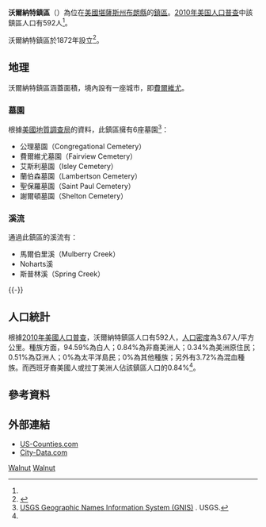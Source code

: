 {{noteTA
|G1=USState
}}
{{Infobox settlement
|official_name = 沃爾納特鎮區
|native_name = Walnut Township
|settlement_type = 鎮區
|image_map = Map highlighting Walnut Township, Brown County, Kansas.svg
|map_caption = 沃爾納特鎮區在布朗縣的位置
|coordinates_display = inline,title
|coordinates_region = US-KS
|subdivision_type = [[世界政區索引|國家]]
|subdivision_name = [[美国|美国]]
|subdivision_type1 = [[美國行政區劃|州]]
|subdivision_name1 = [[堪薩斯州|堪薩斯州]]
|subdivision_type2 = [[堪萨斯州行政区划|縣]]
|subdivision_name2 = [[布朗縣_(堪薩斯州)|布朗縣]]
|area_total_km2 = 161.86
|area_land_km2 = 161.12
|area_water_km2 = 0.74
|area_total_sq_mi = 62.49
|area_land_sq_mi = 62.21
|area_water_sq_mi = 0.28
|area_water_percent = 0.46
|population_as_of = [[2010年美国人口普查|2010]]
|population_footnotes = <ref name=census>{{cite web|url=http://www.census.gov/geo/www/gazetteer/gazetteer2010.html|title=2010 Census Gazetteer Files|publisher=[[美国人口调查局|美国人口调查局]]|accessdate=2016-03-14|archive-url=https://web.archive.org/web/20121021075704/http://www.census.gov/geo/www/gazetteer/gazetteer2010.html|archive-date=2012-10-21|dead-url=yes}}</ref>
|population_total = 592
|population_density_km2 = auto
|elevation_footnotes = 
|elevation_m = 338
|elevation_ft = 1109
|latd = 39
|latm = 50
|lats = 38
|latNS = N
|longd = 95
|longm = 41
|longs = 16
|longEW = W
|postal_code_type =
|postal_code = 
|blank_name = [[地名信息系统|GNIS]]
|blank_info = [http://geonames.usgs.gov/pls/gnispublic/f?p=gnispq:3:::NO::P3_FID:0472753 0472753]
|website = 
|footnotes = 
}}

'''沃爾納特鎮區'''（{{lang-en|'''Walnut Township'''}}）為位在[[美國|美國]][[堪薩斯州|堪薩斯州]][[布朗縣_(堪薩斯州)|布朗縣]]的[[行政鎮區|鎮區]]。[[2010年美国人口普查|2010年美国人口普查]]中該鎮區人口有592人<ref name=census/>。

沃爾納特鎮區於1872年設立<ref>{{cite book|title=History of the State of Kansas: Containing a Full Account of Its Growth from an Uninhabited Territory to a Wealthy and Important State|url=http://books.google.com/books?id=5t09AQAAMAAJ&pg=PA710|year=1883|publisher=A. T. Andreas|page=710|access-date=2016-03-14|archive-date=2016-12-24|archive-url=https://web.archive.org/web/20161224044314/https://books.google.com/books?id=5t09AQAAMAAJ&pg=PA710|dead-url=no}}</ref>。

==地理==
沃爾納特鎮區涵蓋面積{{convert|161.86|km2|sqmi}}，境內設有一座城市，即[[費爾維尤_(堪薩斯州)|費爾維尤]]。

===墓園===
根據[[美國地質調查局|美國地質調查局]]的資料，此鎮區擁有6座墓園<ref>[http://geonames.usgs.gov/domestic/index.html USGS Geographic Names Information System (GNIS)] {{Wayback|url=http://geonames.usgs.gov/domestic/index.html |date=20190428150204 }}. USGS.</ref>：
*公理墓園（Congregational Cemetery）
*費爾維尤墓園（Fairview Cemetery）
*艾斯利墓園（Isley Cemetery）
*蘭伯森墓園（Lambertson Cemetery）
*聖保羅墓園（Saint Paul Cemetery）
*謝爾頓墓園（Shelton Cemetery）

===溪流===
通過此鎮區的溪流有：
*馬爾伯里溪（Mulberry Creek）
*Noharts溪
*斯普林溪（Spring Creek）
{{-}}

==人口統計==
根據[[2010年美國人口普查|2010年美國人口普查]]，沃爾納特鎮區人口有592人，[[人口密度|人口密度]]為3.67人/平方公里。種族方面，94.59%為白人；0.84%為非裔美洲人；0.34%為美洲原住民；0.51%為亞洲人；0%為太平洋島民；0%為其他種族；另外有3.72%為混血種族。而西班牙裔美國人或拉丁美洲人佔該鎮區人口的0.84%<ref name=census/>。

==參考資料==
{{reflist}}

==外部連結==
* [https://web.archive.org/web/20080723112151/http://www.us-counties.com/localgov/kansas.html US-Counties.com]
* [http://www.city-data.com/township/Walnut-Brown-KS.html City-Data.com] {{Wayback|url=http://www.city-data.com/township/Walnut-Brown-KS.html |date=20121021180852 }}

{{布朗縣 (堪薩斯州)}}

[[Category:布朗縣鎮區_(堪薩斯州)|Walnut]]
[[Category:堪薩斯州鎮區|Walnut]]